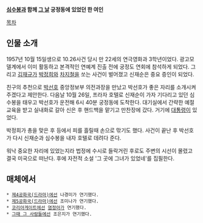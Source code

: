 '''[[심수봉]]과 함께 [[10.26 사건|그 날]] 궁정동에 있었던 한 여인'''

[[목차]]

== 인물 소개 ==
1957년 10월 15일생으로 10.26사건 당시 만 22세의 연극영화과 3학년이었다. 광고모델계에서 이미 활동하고 본격적인 연예계 진출 전에 궁정도 연회에 참석하게 되었다. 그리고 [[김재규]]가 [[박정희]]와 [[차지철]]을 쏘는 사건이 벌어졌고 신재순은 중요 증인이 되었다.

친구의 추천으로 [[박선호]] 중앙정보부 의전과장을 만났고 박선호가 좋은 자리를 소개시켜 주겠다고 제안한다. 다음날 10월 26일, 프라자 호텔로 신재순이 가자 기다리고 있던 심수봉을 태우고 박선호가 운전해 6시 40분 궁정동에 도착한다. 대기실에서 간략한 예절교육을 받고 실내화로 갈아 신은 후 핸드백을 맡기고 만찬장에 갔다. 거기에 [[대통령]]이 있었다.

박정희가 총을 맞은 후 등에서 피를 흘릴때 손으로 맊기도 했다. 사건이 끝난 후 박선호가 다시 신재순과 심수봉을 내자 호텔로 데려다 준다.

워낙 중요한 자리에 있었는지라 법정에 수시로 들락거린 후로도 주변의 시선이 몰렸고 결국 미국으로 떠난다. 후에 자전적 소설 '그 곳에 그녀가 있었네'를 집필한다.

== 매체에서 ==
 * [[제4공화국(드라마)]]에선 나경미가 연기했다.
 * [[제5공화국(드라마)]]에선 조미나가 연기했다.
 * [[코리아게이트]]에선 [[염정아]]가 연기했다.
 * [[그때 그 사람들]]에선 조은지가 연기했다.
